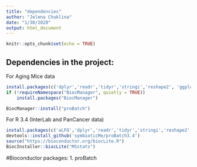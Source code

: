 ```yaml
---
title: "dependencies"
author: "Jelena Chuklina"
date: "1/30/2020"
output: html_document
---
```


```r
knitr::opts_chunk$set(echo = TRUE)
```

## Dependencies in the project:
For Aging Mice data
```r
install.packages(c('dplyr','readr','tidyr','stringi','reshape2', 'ggplot2', 'ggpubr', 'ggdendextend'))
if (!requireNamespace("BiocManager", quietly = TRUE))
    install.packages("BiocManager")

BiocManager::install("proBatch")
```

For R 3.4 (InterLab and PanCancer data)
```r
install.packages(c('aLFQ','dplyr','readr','tidyr','stringi','reshape2','devtools'))
devtools::install_github('symbioticMe/proBatch3.4')
source("https://bioconductor.org/biocLite.R")
BiocInstaller::biocLite("MSstats")
```


#Bioconductor packages:
1. proBatch